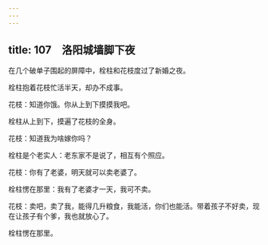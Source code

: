 ```yaml
---
---
---
```

title: 107　洛阳城墙脚下夜
---




在几个破单子围起的屏障中，栓柱和花枝度过了新婚之夜。

栓柱抱着花枝忙活半天，却办不成事。

花枝：知道你饿。你从上到下摸摸我吧。

栓柱从上到下，摸遍了花枝的全身。

花枝：知道我为啥嫁你吗？

栓柱是个老实人：老东家不是说了，相互有个照应。

花枝：你有了老婆，明天就可以卖老婆了。

栓柱愣在那里：我有了老婆才一天，我可不卖。

花枝：卖吧，卖了我，能得几升粮食，我能活，你们也能活。带着孩子不好卖，现在让孩子有个爹，我也就放心了。

栓柱愣在那里。